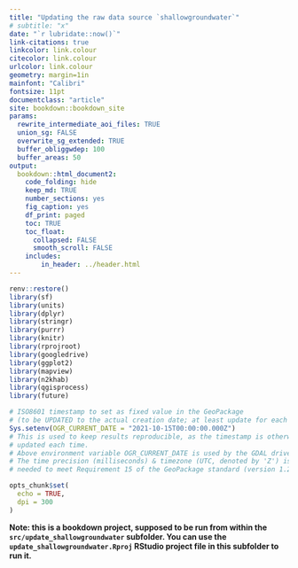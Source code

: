```yaml
---
title: "Updating the raw data source `shallowgroundwater`"
# subtitle: "x"
date: "`r lubridate::now()`"
link-citations: true
linkcolor: link.colour
citecolor: link.colour
urlcolor: link.colour
geometry: margin=1in
mainfont: "Calibri"
fontsize: 11pt
documentclass: "article"
site: bookdown::bookdown_site
params:
  rewrite_intermediate_aoi_files: TRUE
  union_sg: FALSE
  overwrite_sg_extended: TRUE
  buffer_obliggwdep: 100
  buffer_areas: 50
output:
  bookdown::html_document2:
    code_folding: hide
    keep_md: TRUE
    number_sections: yes
    fig_caption: yes
    df_print: paged
    toc: TRUE
    toc_float:
      collapsed: FALSE
      smooth_scroll: FALSE
    includes:
        in_header: ../header.html
---
```


```r
renv::restore()
library(sf)
library(units)
library(dplyr)
library(stringr)
library(purrr)
library(knitr)
library(rprojroot)
library(googledrive)
library(ggplot2)
library(mapview)
library(n2khab)
library(qgisprocess)
library(future)

# ISO8601 timestamp to set as fixed value in the GeoPackage 
# (to be UPDATED to the actual creation date; at least update for each version):
Sys.setenv(OGR_CURRENT_DATE = "2021-10-15T00:00:00.000Z")
# This is used to keep results reproducible, as the timestamp is otherwise
# updated each time.
# Above environment variable OGR_CURRENT_DATE is used by the GDAL driver.
# The time precision (milliseconds) & timezone (UTC, denoted by 'Z') is
# needed to meet Requirement 15 of the GeoPackage standard (version 1.2.1 & 1.3).

opts_chunk$set(
  echo = TRUE,
  dpi = 300
)
```

**Note: this is a bookdown project, supposed to be run from within the `src/update_shallowgroundwater` subfolder. You can use the `update_shallowgroundwater.Rproj` RStudio project file in this subfolder to run it.**





